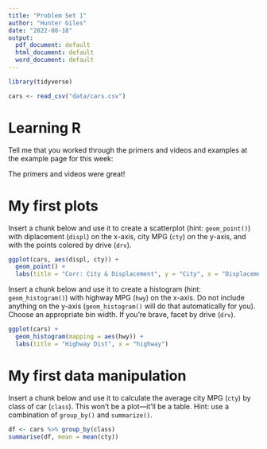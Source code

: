 ```yaml
---
title: "Problem Set 1"
author: "Hunter Giles"
date: "2022-08-18"
output:
  pdf_document: default
  html_document: default
  word_document: default
---
```


```r
library(tidyverse)

cars <- read_csv("data/cars.csv")

```



# Learning R

Tell me that you worked through the primers and videos and examples at the example page for this week:

The primers and videos were great!


# My first plots

Insert a chunk below and use it to create a scatterplot (hint: `geom_point()`) with diplacement (`displ`) on the x-axis, city MPG (`cty`) on the y-axis, and with the points colored by drive (`drv`).

```r
ggplot(cars, aes(displ, cty)) +
  geom_point() +
  labs(title = "Corr: City & Displacement", y = "City", x = "Displacement")
```


Insert a chunk below and use it to create a histogram (hint: `geom_histogram()`) with highway MPG (`hwy`) on the x-axis. Do not include anything on the y-axis (`geom_histogram()` will do that automatically for you). Choose an appropriate bin width. If you're brave, facet by drive (`drv`).


```r
ggplot(cars) +
  geom_histogram(mapping = aes(hwy)) +
  labs(title = "Highway Dist", x = "highway")
```


# My first data manipulation

Insert a chunk below and use it to calculate the average city MPG (`cty`) by class of car (`class`). This won't be a plot---it'll be a table. Hint: use a combination of `group_by()` and `summarize()`.

```r
df <- cars %>% group_by(class)
summarise(df, mean = mean(cty))
```

